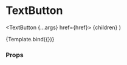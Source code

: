 
<Meta title="Components/Link/TextButton" component={TextButton} />

# TextButton

  <TextButton {...args} href={href}>
    {children}
  </TextButton>
)

<Canvas>
  <Story
    name="Default"
    args={{
      children: 'Button',
      onClick: action('Button clicked'),
    }}
  >
    {Template.bind({})}
  </Story>
</Canvas>

### Props

<ArgsTable story="Default" />

<Theme component="link" />

